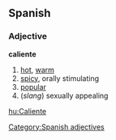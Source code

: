 == Spanish ==
=== Adjective ===
'''caliente'''
# [[hot]], [[warm]]
# [[spicy]], orally stimulating
# [[popular]]
# (''slang'') sexually appealing

[[Category:Spanish adjectives]]
[[hu:Caliente]]